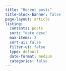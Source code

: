 ```yaml
---
title: "Recent posts"
title-block-banner: false
page-layout: article
listing: 
  contents: posts
  sort: "date desc"
  max-items: 3
  sort-ui: false
  filter-ui: false
  type: default
  date-format: medium
  categories: false
---
```

